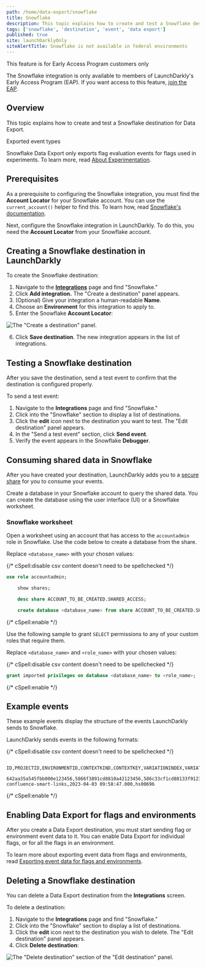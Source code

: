 ```yaml
---
path: /home/data-export/snowflake
title: Snowflake
description: This topic explains how to create and test a Snowflake destination for Data Export.
tags: ['snowflake', 'destination', 'event', 'data export']
published: true
site: launchDarklyOnly
siteAlertTitle: Snowflake is not available in federal environments
---
```


<Callout intent="info">
<CalloutTitle>This feature is for Early Access Program customers only</CalloutTitle>
<CalloutDescription>

The Snowflake integration is only available to members of LaunchDarkly's Early Access Program (EAP). If you want access to this feature, [join the EAP](https://launchdarkly.com/eap).

</CalloutDescription>
</Callout>

## Overview

This topic explains how to create and test a Snowflake destination for Data Export.

<Callout intent="info">
<CalloutTitle>Exported event types</CalloutTitle>
<CalloutDescription>

Snowflake Data Export only exports flag evaluation events for flags used in experiments. To learn more, read [About Experimentation](/home/about-experimentation).

</CalloutDescription>
</Callout>

## Prerequisites

As a prerequisite to configuring the Snowflake integration, you must find the **Account Locator** for your Snowflake account. You can use the `current_account()` helper to find this. To learn how, read [Snowflake's documentation](https://docs.snowflake.com/en/sql-reference/functions/current_account).

Next, configure the Snowflake integration in LaunchDarkly. To do this, you need the **Account Locator** from your Snowflake account.

## Creating a Snowflake destination in LaunchDarkly

To create the Snowflake destination:

1. Navigate to the **[Integrations](https://app.launchdarkly.com/default/integrations)** page and find "Snowflake."
2. Click **Add integration.** The "Create a destination" panel appears.
3. (Optional) Give your integration a human-readable **Name**.
4. Choose an **Environment** for this integration to apply to.
5. Enter the Snowflake **Account Locator**:

![The "Create a destination" panel.](integrations-snowflake-create.png)<br/>

6. Click **Save destination**. The new integration appears in the list of integrations.

## Testing a Snowflake destination

After you save the destination, send a test event to confirm that the destination is configured properly.

To send a test event:

1. Navigate to the **Integrations** page and find "Snowflake."
2. Click into the "Snowflake" section to display a list of destinations.
3. Click the **edit** icon next to the destination you want to test. The "Edit destination" panel appears.
4. In the "Send a test event" section, click **Send event**.
5. Verify the event appears in the Snowflake **Debugger**.

## Consuming shared data in Snowflake

After you have created your destination, LaunchDarkly adds you to a [secure share](https://docs.snowflake.com/en/user-guide/data-sharing-secure-views) for you to consume your events.  

Create a database in your Snowflake account to query the shared data. You can create the database using the user interface (UI) or a Snowflake worksheet.

### Snowflake worksheet

Open a worksheet using an account that has access to the `accountadmin` role in Snowflake. Use the code below to create a database from the share.

Replace `<database_name>` with your chosen values:

{/* cSpell:disable csv content doesn't need to be spellchecked */}

<CodeSample>
<CSTab label="Creating the database">

```sql
use role accountadmin;

    show shares;

    desc share ACCOUNT_TO_BE_CREATED.SHARED_ACCESS;

    create database <database_name> from share ACCOUNT_TO_BE_CREATED.SHARED_ACCESS;
```

</CSTab>
</CodeSample>

{/* cSpell:enable */}

Use the following sample to grant `SELECT` permissions to any of your custom roles that require them.

Replace `<database_name>` and `<role_name>` with your chosen values:

{/* cSpell:disable csv content doesn't need to be spellchecked */}

<CodeSample>
<CSTab label="Creating the database">

```sql
grant imported privileges on database <database_name> to <role_name>;
```

</CSTab>
</CodeSample>

{/* cSpell:enable */}

## Example events

These example events display the structure of the events LaunchDarkly sends to Snowflake.

LaunchDarkly sends events in the following formats:

{/* cSpell:disable csv content doesn't need to be spellchecked */}

<CodeSample>
<CSTab label="Evaluation event">

```csv
    ID,PROJECTID,ENVIRONMENTID,CONTEXTKIND,CONTEXTKEY,VARIATIONINDEX,VARIATIONVALUE,VARIATIONNAME,FLAGKEY,TIMESTAMP,SNOWFLAKEACCOUNTID
    642aa35a545fbb000e123456,5866f3891cd8810a42123456,586c33cf1cd88133f9123456,user,5efa6ca891e30321f0123456,1,false,,enable-confluence-smart-links,2023-04-03 09:58:47.000,hs00696
```

</CSTab>
</CodeSample>

{/* cSpell:enable */}

## Enabling Data Export for flags and environments

After you create a Data Export destination, you must start sending flag or environment event data to it. You can enable Data Export for individual flags, or for all the flags in an environment.

To learn more about exporting event data from flags and environments, read [Exporting event data for flags and environments](/home/data-export#exporting-event-data-for-flags-and-environments).

## Deleting a Snowflake destination

You can delete a Data Export destination from the **Integrations** screen.

To delete a destination:

1. Navigate to the **Integrations** page and find "Snowflake."
2. Click into the "Snowflake" section to display a list of destinations.
3. Click the **edit** icon next to the destination you wish to delete. The "Edit destination" panel appears.
4. Click **Delete destination**:

![The "Delete destination" section of the "Edit destination" panel.](destination-delete.png)
